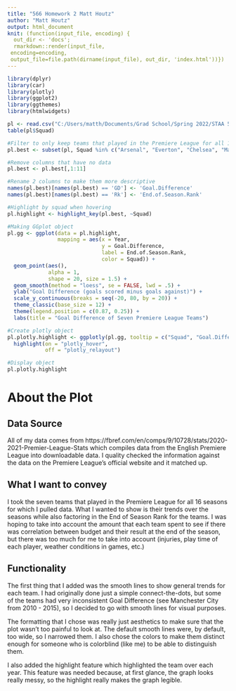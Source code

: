 ```yaml
---
title: "566 Homework 2 Matt Houtz"
author: "Matt Houtz"
output: html_document
knit: (function(input_file, encoding) {
  out_dir <- 'docs';
  rmarkdown::render(input_file,
 encoding=encoding,
 output_file=file.path(dirname(input_file), out_dir, 'index.html'))})
---
```


```r
library(dplyr)
library(car)
library(plotly)
library(ggplot2)
library(ggthemes)
library(htmlwidgets)
```


```r
pl <- read.csv("C:/Users/matth/Documents/Grad School/Spring 2022/STAA 566/Data/pl_table_05_20.csv")
table(pl$Squad)

#Filter to only keep teams that played in the Premiere League for all 16 seasons
pl.best <- subset(pl, Squad %in% c("Arsenal", "Everton", "Chelsea", "Manchester City", "Liverpool", "Manchester Utd", "Tottenham"))

#Remove columns that have no data
pl.best <- pl.best[,1:11]

#Rename 2 columns to make them more descriptive
names(pl.best)[names(pl.best) == 'GD'] <- 'Goal.Difference'
names(pl.best)[names(pl.best) == 'Rk'] <- 'End.of.Season.Rank'

#Highlight by squad when hovering
pl.highlight <- highlight_key(pl.best, ~Squad)

#Making GGplot object
pl.gg <- ggplot(data = pl.highlight,
                mapping = aes(x = Year,
                              y = Goal.Difference,
                              label = End.of.Season.Rank,
                              color = Squad)) + 
  geom_point(aes(),
             alpha = 1,
             shape = 20, size = 1.5) +
  geom_smooth(method = "loess", se = FALSE, lwd = .5) +
  ylab("Goal Difference (goals scored minus goals against)") +
  scale_y_continuous(breaks = seq(-20, 80, by = 20)) + 
  theme_classic(base_size = 12) +
  theme(legend.position = c(0.87, 0.25)) + 
  labs(title = "Goal Difference of Seven Premiere League Teams")

#Create plotly object
pl.plotly.highlight <- ggplotly(pl.gg, tooltip = c("Squad", "Goal.Difference", "End.of.Season.Rank")) %>%
  highlight(on = "plotly_hover",
            off = "plotly_relayout")

#Display object
pl.plotly.highlight

```

# About the Plot

## Data Source
All of my data comes from https://fbref.com/en/comps/9/10728/stats/2020-2021-Premier-League-Stats which compiles data from the English Premiere League into downloadable data. I quality checked the information against the data on the Premiere League's official website and it matched up.

## What I want to convey
I took the seven teams that played in the Premiere League for all 16 seasons for which I pulled data. What I wanted to show is their trends over the seasons while also factoring in the End of Season Rank for the teams. I was hoping to take into account the amount that each team spent to see if there was correlation between budget and their result at the end of the season, but there was too much for me to take into account (injuries, play time of each player, weather conditions in games, etc.)

## Functionality
The first thing that I added was the smooth lines to show general trends for each team. I had originally done just a simple connect-the-dots, but some of the teams had very inconsistent Goal Difference (see Manchester City from 2010 - 2015), so I decided to go with smooth lines for visual purposes.

The formatting that I chose was really just aesthetics to make sure that the plot wasn't too painful to look at. The default smooth lines were, by default, too wide, so I narrowed them. I also chose the colors to make them distinct enough for someone who is colorblind (like me) to be able to distinguish them.

I also added the highlight feature which highlighted the team over each year. This feature was needed because, at first glance, the graph looks really messy, so the highlight really makes the graph legible.
